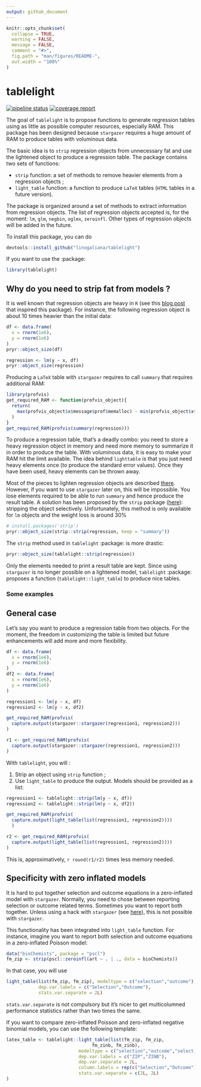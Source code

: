 ```yaml
---
output: github_document
---
```


<!-- README.md is generated from README.Rmd. Please edit that file -->

```r
knitr::opts_chunk$set(
  collapse = TRUE,
  warning = FALSE,
  message = FALSE,
  comment = "#>",
  fig.path = "man/figures/README-",
  out.width = "100%"
)
```

# tablelight

<!-- badges: start -->
[![pipeline status](https://gitlab.com/linogaliana/texlight/badges/master/pipeline.svg)](https://gitlab.com/linogaliana/texlight/-/commits/master)
[![coverage report](https://gitlab.com/linogaliana/texlight/badges/master/coverage.svg)](https://gitlab.com/linogaliana/texlight/-/commits/master)
<!-- badges: end -->

The goal of `tablelight` is to propose functions to generate regression tables using as little as possible computer resources, especially RAM. This package has been designed because `stargazer` requires a huge amount of RAM to produce tables with voluminous data.

The basic idea is to `strip` regression objects from unnecessary fat and use the lightened object to produce a regression table. The package contains two sets of functions:

* `strip` function: a set of methods to remove heavier elements from a regression objects ;
* `light_table` function: a function to produce `LaTeX` tables (`HTML` tables in a future version).

The package is organized around a set of methods to extract information from regression objects. The list of regression objects accepted is, for the moment: `lm`, `glm`, `negbin`, `oglmx`, `zeroinfl`. Other types of regression objects will be added in the future. 

To install this package, you can do

```r
devtools::install_github("linogaliana/tablelight")
```

If you want to use the :package: 

```r
library(tablelight)
```


## Why do you need to strip fat from models ?

It is well known that regression objects are heavy in `R` (see this [blog post](http://www.win-vector.com/blog/2014/05/trimming-the-fat-from-glm-models-in-r/) that inspired this package).  For instance, the following regression object is about 10 times heavier than the initial data:

```r
df <- data.frame(
  x = rnorm(1e6),
  y = rnorm(1e6)
)
pryr::object_size(df)

regression <- lm(y ~ x, df)
pryr::object_size(regression)
```

Producing a `LaTeX` table with `stargazer` requires to call `summary` that requires additional RAM:

```r
library(profvis)
get_required_RAM <- function(profvis_object){
  return(
    max(profvis_object$x$message$prof$memalloc) - min(profvis_object$x$message$prof$memalloc)
  )
}
get_required_RAM(profvis(summary(regression)))
```

To produce a regression table, that's a deadly combo: you need to store a heavy regression object in memory and need more memory to summarize it in order to produce the table. With voluminous data, it is easy to make your RAM hit the limit available. The idea behind `lighttable` is that you just need heavy elements once (to produce the standard error values). Once they have been used, heavy elements can be thrown away. 

Most of the pieces to lighten regression objects are described [there](http://www.win-vector.com/blog/2014/05/trimming-the-fat-from-glm-models-in-r/). However, if you want to use `stargazer` later on, this will be impossible. You lose elements required to be able to run `summary` and hence produce the result table. A solution has been proposed by the `strip` package ([here](https://github.com/paulponcet/strip)): stripping the object selectively. Unfortunately, this method is only available for `lm` objects and the weight loss is around 30\%

```r
# install.packages('strip')
pryr::object_size(strip::strip(regression, keep = "summary"))
```

The `strip` method used in `tablelight` :package: is more drastic:

```r
pryr::object_size(tablelight::strip(regression))
```

Only the elements needed to print a result table are kept. Since using `stargazer` is no longer possible on a lightened model, `tablelight` :package: proposes a function (`tablelight::light_table`) to produce nice tables.

### Some examples

## General case

Let's say you want to produce a regression table from two objects. For the moment, the freedom in customizing the table is limited but future enhancements will add more and more flexibility.

```r
df <- data.frame(
  x = rnorm(1e6),
  y = rnorm(1e6)
)
df2 <- data.frame(
  x = rnorm(1e6),
  y = rnorm(1e6)
)

regression1 <- lm(y ~ x, df)
regression2 <- lm(y ~ x, df2)

get_required_RAM(profvis(
  capture.output(stargazer::stargazer(regression1, regression2)))
)
```

```r
r1 <- get_required_RAM(profvis(
  capture.output(stargazer::stargazer(regression1, regression2)))
)
```


With `tablelight`, you will :

1. Strip an object using `strip` function ; 
2. Use `light_table` to produce the output. Models should be provided as a list:

```r
regression1 <- tablelight::strip(lm(y ~ x, df))
regression2 <- tablelight::strip(lm(y ~ x, df2))

get_required_RAM(profvis(
  capture.output(light_table(list(regression1, regression2))))
  )
```

```r
r2 <- get_required_RAM(profvis(
  capture.output(light_table(list(regression1, regression2))))
)
```

This is, approximatively, `r round(r1/r2)` times less memory needed.


## Specificity with zero inflated models

It is hard to put together selection and outcome equations in a zero-inflated model with `stargazer`. Normally, you need to chose between reporting selection or outcome related terms. Sometimes you want to report both together. Unless using a hack with `stargazer` (see [here](https://stackoverflow.com/questions/40974843/how-to-report-both-selection-and-outcome-equation-of-selection-models-with-starg)), this is not possible with `stargazer`. 

This functionality has been integrated into `light_table` function. For instance, imagine you want to report both selection and outcome equations in a zero-inflated Poisson model:

```r
data("bioChemists", package = "pscl")
fm_zip <- strip(pscl::zeroinfl(art ~ . | ., data = bioChemists))
```

In that case, you will use

```r
light_table(list(fm_zip, fm_zip), modeltype = c("selection","outcome"),
            dep.var.labels = c("Selection","Outcome"),
            stats.var.separate = 2L)
```

`stats.var.separate` is not compulsory but it's nicer to get multicolumned performance statistics rather than two times the same. 

If you want to compare zero-inflated Poisson and zero-inflated negative binomial models, you can use the following template:

```r
latex_table <- tablelight::light_table(list(fm_zip, fm_zip,
                                fm_zinb, fm_zinb),
                           modeltype = c("selection","outcome","selection","outcome"),
                           dep.var.labels = c("ZIP","ZINB"),
                           dep.var.separate = 2L,
                           column.labels = rep(c("Selection","Outcome"),2L),
                           stats.var.separate = c(2L, 2L)
)
```

